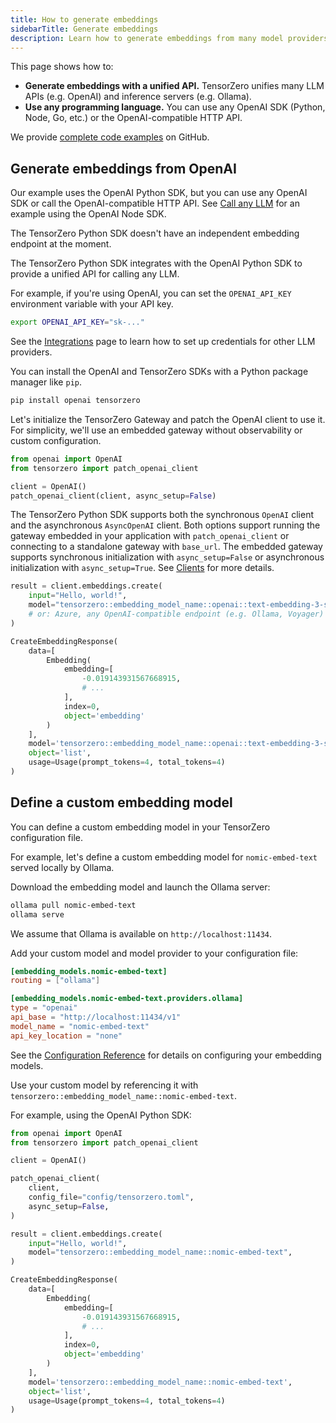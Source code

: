 ```yaml
---
title: How to generate embeddings
sidebarTitle: Generate embeddings
description: Learn how to generate embeddings from many model providers using the TensorZero Gateway with a unified API.
---
```


This page shows how to:

- **Generate embeddings with a unified API.** TensorZero unifies many LLM APIs (e.g. OpenAI) and inference servers (e.g. Ollama).
- **Use any programming language.** You can use any OpenAI SDK (Python, Node, Go, etc.) or the OpenAI-compatible HTTP API.

<Tip>

We provide [complete code examples](https://github.com/tensorzero/tensorzero/tree/main/examples/guides/embeddings) on GitHub.

</Tip>

## Generate embeddings from OpenAI

<Tip>

Our example uses the OpenAI Python SDK, but you can use any OpenAI SDK or call the OpenAI-compatible HTTP API.
See [Call any LLM](/gateway/call-any-llm) for an example using the OpenAI Node SDK.

The TensorZero Python SDK doesn't have an independent embedding endpoint at the moment.

</Tip>

<Tabs>

<Tab title="Python (OpenAI SDK)">

The TensorZero Python SDK integrates with the OpenAI Python SDK to provide a unified API for calling any LLM.

<Steps>

<Step title="Set up the credentials for your LLM provider">

For example, if you're using OpenAI, you can set the `OPENAI_API_KEY` environment variable with your API key.

```bash
export OPENAI_API_KEY="sk-..."
```

<Tip>

See the [Integrations](/integrations/model-providers) page to learn how to set up credentials for other LLM providers.

</Tip>

</Step>

<Step title="Install the OpenAI and TensorZero Python SDKs">

You can install the OpenAI and TensorZero SDKs with a Python package manager like `pip`.

```bash
pip install openai tensorzero
```

</Step>

<Step title="Initialize the OpenAI client">

Let's initialize the TensorZero Gateway and patch the OpenAI client to use it.
For simplicity, we'll use an embedded gateway without observability or custom configuration.

```python
from openai import OpenAI
from tensorzero import patch_openai_client

client = OpenAI()
patch_openai_client(client, async_setup=False)
```

<Tip>

The TensorZero Python SDK supports both the synchronous `OpenAI` client and the asynchronous `AsyncOpenAI` client.
Both options support running the gateway embedded in your application with `patch_openai_client` or connecting to a standalone gateway with `base_url`.
The embedded gateway supports synchronous initialization with `async_setup=False` or asynchronous initialization with `async_setup=True`.
See [Clients](/gateway/clients/) for more details.

</Tip>

</Step>

<Step title="Call the LLM">

```python
result = client.embeddings.create(
    input="Hello, world!",
    model="tensorzero::embedding_model_name::openai::text-embedding-3-small",
    # or: Azure, any OpenAI-compatible endpoint (e.g. Ollama, Voyager)
)
```

<Accordion title="Sample Response">

```python
CreateEmbeddingResponse(
    data=[
        Embedding(
            embedding=[
                -0.019143931567668915,
                # ...
            ],
            index=0,
            object='embedding'
        )
    ],
    model='tensorzero::embedding_model_name::openai::text-embedding-3-small',
    object='list',
    usage=Usage(prompt_tokens=4, total_tokens=4)
)
```

</Accordion>

</Step>

</Steps>

</Tab>

</Tabs>

## Define a custom embedding model

You can define a custom embedding model in your TensorZero configuration file.

For example, let's define a custom embedding model for `nomic-embed-text` served locally by Ollama.

<Steps>

<Step title="Deploy the Ollama embedding model">

Download the embedding model and launch the Ollama server:

```bash
ollama pull nomic-embed-text
ollama serve
```

We assume that Ollama is available on `http://localhost:11434`.

</Step>

<Step title="Define your custom embedding model">

Add your custom model and model provider to your configuration file:

```toml title="tensorzero.toml"
[embedding_models.nomic-embed-text]
routing = ["ollama"]

[embedding_models.nomic-embed-text.providers.ollama]
type = "openai"
api_base = "http://localhost:11434/v1"
model_name = "nomic-embed-text"
api_key_location = "none"
```

<Tip>

See the [Configuration Reference](/gateway/configuration-reference#%5Bembedding-models-model-name%5D) for details on configuring your embedding models.

</Tip>

</Step>

<Step title="Call your custom embedding model">

Use your custom model by referencing it with `tensorzero::embedding_model_name::nomic-embed-text`.

For example, using the OpenAI Python SDK:

```python
from openai import OpenAI
from tensorzero import patch_openai_client

client = OpenAI()

patch_openai_client(
    client,
    config_file="config/tensorzero.toml",
    async_setup=False,
)

result = client.embeddings.create(
    input="Hello, world!",
    model="tensorzero::embedding_model_name::nomic-embed-text",
)
```

<Accordion title="Sample Response">

```python
CreateEmbeddingResponse(
    data=[
        Embedding(
            embedding=[
                -0.019143931567668915,
                # ...
            ],
            index=0,
            object='embedding'
        )
    ],
    model='tensorzero::embedding_model_name::nomic-embed-text',
    object='list',
    usage=Usage(prompt_tokens=4, total_tokens=4)
)
```

</Accordion>

</Step>

</Steps>
